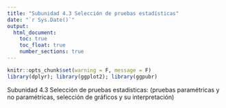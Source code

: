 ```yaml
---
title: "Subunidad 4.3 Selección de pruebas estadísticas"
date: "`r Sys.Date()`"
output:
  html_document:
    toc: true
    toc_float: true
    number_sections: true
---
```


```r
knitr::opts_chunk$set(warning = F, message = F)
library(dplyr); library(ggplot2); library(ggpubr)
```

Subunidad 4.3 Selección de pruebas estadísticas: (pruebas paramétricas y no paramétricas, selección de gráficos y su interpretación)